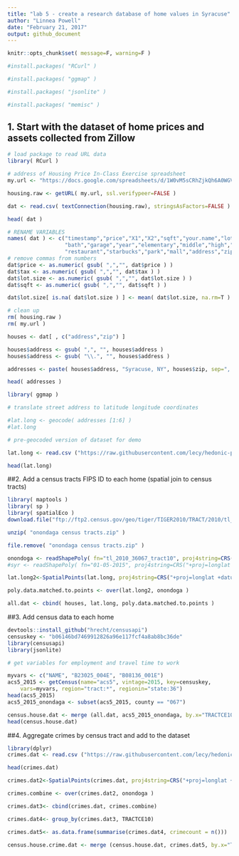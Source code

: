 ```yaml
---
title: "lab 5 - create a research database of home values in Syracuse"
author: "Linnea Powell"
date: "February 21, 2017"
output: github_document
---
```


```r
knitr::opts_chunk$set( message=F, warning=F )
```

```r
#install.packages( "RCurl" )

#install.packages( "ggmap" )

#install.packages( "jsonlite" )

#install.packages( "memisc" )

```


## 1. Start with the dataset of home prices and assets collected from Zillow
```r
# load package to read URL data
library( RCurl )

# address of Housing Price In-Class Exercise spreadsheet
my.url <- "https://docs.google.com/spreadsheets/d/1W0vM5sCRhZjkQh6A0WGV8j1rhQAjecCrQW7PguHft-E/pub?gid=1989082857&single=true&output=csv"

housing.raw <- getURL( my.url, ssl.verifypeer=FALSE )

dat <- read.csv( textConnection(housing.raw), stringsAsFactors=FALSE )

head( dat )

# RENAME VARIABLES
names( dat ) <- c("timestamp","price","X1","X2","sqft","your.name","lot.size","beds",
                  "bath","garage","year","elementary","middle","high","walk","tax","highway",
                  "restaurant","starbucks","park","mall","address","zip","tract" )
# remove commas from numbers
dat$price <- as.numeric( gsub( ",","", dat$price ) )
dat$tax <- as.numeric( gsub( ",","", dat$tax ) )
dat$lot.size <- as.numeric( gsub( ",","", dat$lot.size ) )
dat$sqft <- as.numeric( gsub( ",","", dat$sqft ) )

dat$lot.size[ is.na( dat$lot.size ) ] <- mean( dat$lot.size, na.rm=T )

# clean up
rm( housing.raw )
rm( my.url )
```


```r
houses <- dat[ , c("address","zip") ]

houses$address <- gsub( ",", "", houses$address )
houses$address <- gsub( "\\.", "", houses$address )

addresses <- paste( houses$address, "Syracuse, NY", houses$zip, sep=", " )

head( addresses )

library( ggmap )

# translate street address to latitude longitude coordinates

#lat.long <- geocode( addresses [1:6] )
#lat.long

# pre-geocoded version of dataset for demo

lat.long <- read.csv ("https://raw.githubusercontent.com/lecy/hedonic-prices/master/Data/lat.long.csv")

head(lat.long)
```

##2. Add a census tracts FIPS ID to each home (spatial join to census tracts)
```r
library( maptools )
library( sp )
library( spatialEco )
download.file("ftp://ftp2.census.gov/geo/tiger/TIGER2010/TRACT/2010/tl_2010_36067_tract10.zip", "onondaga census tracts.zip" )

unzip( "onondaga census tracts.zip" )

file.remove( "onondaga census tracts.zip" )

onondoga <- readShapePoly( fn="tl_2010_36067_tract10", proj4string=CRS("+proj=longlat +datum=WGS84") )
#syr <- readShapePoly( fn="01-05-2015", proj4string=CRS("+proj=longlat +datum=WGS84") )

lat.long2<-SpatialPoints(lat.long, proj4string=CRS("+proj=longlat +datum=WGS84"))

poly.data.matched.to.points <- over(lat.long2, onondoga )

all.dat <- cbind( houses, lat.long, poly.data.matched.to.points )

```


##3. Add census data to each home
```r
devtools::install_github("hrecht/censusapi")
censuskey <- "b06146bd7469912826a96e117fcf4a8ab8bc36de"
library(censusapi)
library(jsonlite)
```

```r
# get variables for employment and travel time to work

myvars <- c("NAME", "B23025_004E", "B08136_001E")
acs5_2015 <- getCensus(name="acs5", vintage=2015, key=censuskey,
    vars=myvars, region="tract:*", regionin="state:36")
head(acs5_2015)
acs5_2015_onondaga <- subset(acs5_2015, county == "067")

census.house.dat <- merge (all.dat, acs5_2015_onondaga, by.x="TRACTCE10", by.y="tract", all.x=T)
head(census.house.dat)
```

##4. Aggregate crimes by census tract and add to the dataset
```r
library(dplyr)
crimes.dat <- read.csv ("https://raw.githubusercontent.com/lecy/hedonic-prices/master/Data/crime.lat.lon.csv")

head(crimes.dat)

crimes.dat2<-SpatialPoints(crimes.dat, proj4string=CRS("+proj=longlat +datum=WGS84"))

crimes.combine <- over(crimes.dat2, onondoga )

crimes.dat3<- cbind(crimes.dat, crimes.combine)

crimes.dat4<- group_by(crimes.dat3, TRACTCE10)

crimes.dat5<- as.data.frame(summarise(crimes.dat4, crimecount = n()))

census.house.crime.dat <- merge (census.house.dat, crimes.dat5, by.x="TRACTCE10", by.y="TRACTCE10", all.x=T)
```